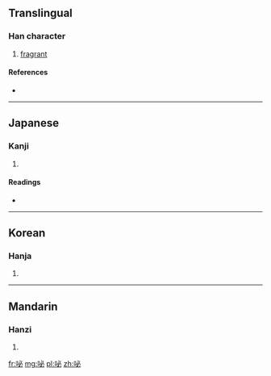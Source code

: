 ==Translingual==

===Han character===
{{Han char|rn=30|rad=口|as=05|sn=8|four=6300<sub>0</sub>|canj=口心竹 (RPH)}}

# [[fragrant]]

====References====
* {{Han ref|kx=0184.120|dkj=03485|dj=0403.110|hdz=10608.130|uh=5487|ud=21639|bh=CBDB|bd=52187}}

----

==Japanese==

===Kanji===
{{ja-kanji|grade=|rs=口05}}

# {{defn|lang=ja|sort=口05}}

====Readings====
* {{ja-readings|on=[[へつ]] (hetsu), [[べち]] (bechi), [[ひつ]] (hitsu), [[ひち]] (hichi), [[ひ]] (hi), [[び]] (bi)|kun=}}

----

==Korean==

===Hanja===
{{ko-hanja|hangeul=필|rv=pil|mr=p'il}}

# {{defn|lang=ko|sort=口05}}

----

==Mandarin==

===Hanzi===
{{cmn-hanzi|pin=[[bì]] ([[bi4]])|wg=pi<sup>4</sup>}}

# {{defn|lang=cmn|sort=口05}}

[[fr:咇]]
[[mg:咇]]
[[pl:咇]]
[[zh:咇]]
